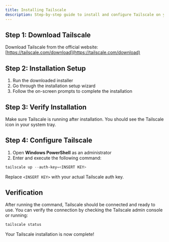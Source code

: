 ```yaml
---
title: Installing Tailscale
description: Step-by-step guide to install and configure Tailscale on your target system.
---
```


## Step 1: Download Tailscale

Download Tailscale from the official website:
[https://tailscale.com/download](https://tailscale.com/download)

## Step 2: Installation Setup

1. Run the downloaded installer
2. Go through the installation setup wizard
3. Follow the on-screen prompts to complete the installation

## Step 3: Verify Installation

Make sure Tailscale is running after installation. You should see the Tailscale icon in your system tray.

## Step 4: Configure Tailscale

1. Open **Windows PowerShell** as an administrator
2. Enter and execute the following command:

```powershell
tailscale up --auth-key=<INSERT KEY>
```

Replace `<INSERT KEY>` with your actual Tailscale auth key.

## Verification

After running the command, Tailscale should be connected and ready to use. You can verify the connection by checking the Tailscale admin console or running:

```powershell
tailscale status
```

Your Tailscale installation is now complete!

